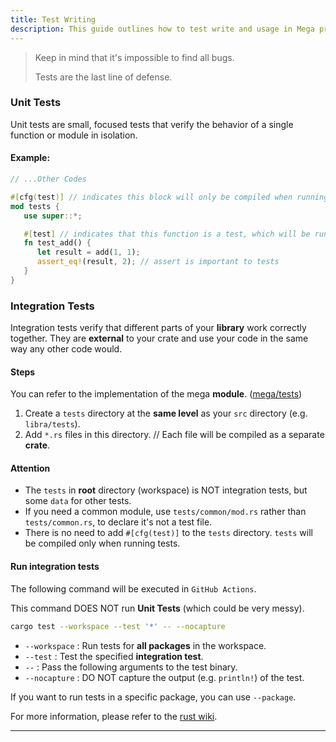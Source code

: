 ```yaml
---
title: Test Writing
description: This guide outlines how to test write and usage in Mega project.
---
```


> Keep in mind that it's impossible to find all bugs.
> 
> Tests are the last line of defense.

### Unit Tests

Unit tests are small, focused tests that verify the behavior of a single function or module in isolation.

#### Example:

```rust
// ...Other Codes

#[cfg(test)] // indicates this block will only be compiled when running tests
mod tests {
   use super::*;

   #[test] // indicates that this function is a test, which will be run by `cargo test`
   fn test_add() {
      let result = add(1, 1);
      assert_eq!(result, 2); // assert is important to tests
   }
}
```

### Integration Tests
Integration tests verify that different parts of your **library** work correctly together.
They are **external** to your crate and use your code in the same way any other code would.

#### Steps
You can refer to the implementation of the mega **module**. ([mega/tests](/mega/tests))
1. Create a `tests` directory at the **same level** as your `src` directory (e.g. `libra/tests`).
2. Add `*.rs` files in this directory. // Each file will be compiled as a separate **crate**.

#### Attention
- The `tests` in **root** directory (workspace) is NOT integration tests, but some `data` for other tests.
- If you need a common module, use `tests/common/mod.rs` rather than `tests/common.rs`, to declare it's not a test file.
- There is no need to add `#[cfg(test)]` to the `tests` directory. `tests` will be compiled only when running tests.

#### Run integration tests
The following command will be executed in `GitHub Actions`.

This command DOES NOT run **Unit Tests** (which could be very messy).
```bash
cargo test --workspace --test '*' -- --nocapture
```
- `--workspace` : Run tests for **all packages** in the workspace.
- `--test` : Test the specified **integration test**.
- `--` : Pass the following arguments to the test binary.
- `--nocapture` : DO NOT capture the output (e.g. `println!`) of the test.

If you want to run tests in a specific package, you can use `--package`.

For more information, please refer to the [rust wiki](https://rustwiki.org/zh-CN/cargo/commands/cargo-test.html).

---


<Outlet path="development" />
